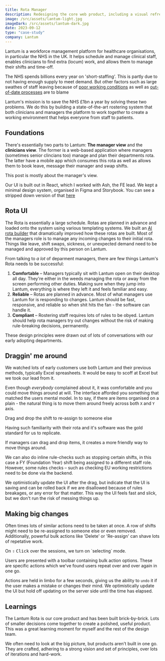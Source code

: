 ```yaml
---
title: Rota Manager
description: Redesigning the core web product, including a visual refresh, for managers to schedule clinical staff in NHS hospitals
image: /src/assets/lantum-light.jpg
imageDark: /src/assets/lantum-dark.jpg
date: 2023-09-12
type: "case-study"
company: Lantum
---
```



Lantum is a workforce management platform for healthcare organisations, in particular the NHS in the UK.
It helps schedule and manage clinical staff, enables clinicians to find extra (locum) work, and allows them to manage their shifts and time-off.

The NHS spends billions every year on 'short-staffing'. This is partly due to not having enough supply to meet demand.
But other factors such as large swathes of staff leaving because of [poor working conditions](https://www.hospitaltimes.co.uk/poor-work-life-balance-driving-nhs-exodus) as well as [out-of-date processes](https://www.bma.org.uk/pay-and-contracts/working-hours/work-schedule/managing-rotas-and-duty-rosters-for-junior-doctors-in-england/good-rostering-guide) are to blame

Lantum's mission is to save the NHS £1bn a year by solving these two problems. We do this by building a state-of-the-art rostering system that both clinicians and managers
the platform to work _together_ to create a working environment that helps everyone from staff to patients.

## Foundations

There's essentially two parts to Lantum: **The manager view** and the **clinicians view**. The former is a web-based application where managers (sometimes senior clincians too)
manage and plan their departments rota. The latter have a mobile app which consumes this rota as well as allows them to book leave, message their manager and swap shifts.

<Media
  src="https://ucarecdn.com/6533aded-526c-4740-80e7-7b722db888c3/"
  type="image"
  alt="The main 'Schedule' view that shows the rota on a week-by-week basis that's updated in real-time. Managers can customise this view with powerful filter combinations and display variables."
  client:load
/>

This post is mostly about the manager's view.

Our UI is built out in React, which I worked with Ash, the FE lead.
We kept a minimal design system, organised in Figma and Storybook. You can see a stripped down version of that [here](https://www.figma.com/design/w03c73kH5FXFGLsJ7q2xN0/Lantum-Web-UI?m=auto&t=U9ceIQ8Dl0ktdX2n-6)

<Media
  src="https://ucarecdn.com/ee530e58-e254-40c8-a6b9-0f355acb75f6/"
  type="image"
  alt="A snapshot of Figma boards in our Web UI file. The design and engineering teams used this as visual reference as well as design guidelines on how to use components correctly."
  client:load
/>

## Rota UI

The Rota is essentially a large schedule. Rotas are planned in advance and loaded onto the system using various templating systems. We built an [AI rota builder](/portfolio/p/lantum-ai-rota.mdx) that dramatically improved how these rotas are built.
Most of the managers role is to manage any incoming changes to their initial rota. Things like leave, shift swaps, sickness, or unexpected demand need to be managed and approved by this person on Lantum.

<Media
  src="https://ucarecdn.com/e229a7d7-c249-4d06-8e8b-066c063e6f2a/"
  type="image"
  alt="Close-up shot of the UI showing the navigational tabs that organise the view below"
  client:load
/>

From talking to _a lot_ of deparment managers, there are few things Lantum's Rota needs to be successful:

1. **Comfortable** – Managers typically sit with Lantum open on their desktop all day. They're either in the weeds managing the rota or away from the screen performing other duties. Making sure when they jump into Lantum, everything is where they left it and feels familiar and easy.
2. **Reliable** – Rotas are planned in advance. Most of what managers use Lantum for is responding to changes. Lantum should be fast, responsive, and reliable so when shit hits the fan - the software can handle it.
3. **Compliant** – Rostering staff requires lots of rules to be obyed. Lantum should help rota managers try out changes without the risk of making rule-breaking decisions, permanently.

These design principles were drawn out of lots of conversations with our early adopting departments.

## Draggin' me around

We watched lots of early customers use both Lantum and their previous methods, typically Excel spreasheets.
It would be easy to scoff at Excel but we took our lead from it.

Even though _everybody_ complained about it, it was comfortable and you could move things around at will.
The interface afforded you something that matched the users mental model.
In to say, if there are items organised on a plain - the natural thing is to move them around freely across both `X` and `Y` axis.

<UIExample component="lantum-grid" client:load>
  Drag and drop the shift to re-assign to someone else
</UIExample>

Having such familiarity with their rota and it's software was the gold standard for us to replicate.

If managers can drag and drop items, it creates a more friendly way to move things around.

We can also do inline rule-checks such as stopping certain shifts, in this case a FY (Foundation Year) shift being assigned to a different staff role.
However, some rules checks – such as checking EU working restrictions need to be done via the backend.

We optimistically update the UI after the drag, but indicate that the UI is saving and can be rolled back if we are disallowed because of rules breakages, or any error for that matter.
This way the UI feels fast and slick, but we don't run the risk of messing things up.

## Making big changes

Often times lots of similar actions need to be taken at once. A row of shifts might need to be re-assigned to someone else or even removed.
Additionally, powerful bulk actions like 'Delete' or 'Re-assign' can shave lots of repetative work.

<UIExample component="lantum-bulk" client:load>
  On <kbd className="mr-1">⇧</kbd>
  <kbd>Click</kbd> over the sessions, we turn on `selecting` mode.
</UIExample>

Users are presented with a toolbar containing bulk action options.
These are specific actions which we've found users repeat over and over again in one go.

Actions are held in limbo for a few seconds, giving us the ability to `undo` it if the user makes a mistake or changes their mind.
We optimistically update the UI but hold off updating on the server side until the time has elapsed.

## Learnings

The Lantum Rota is our core product and has been built brick-by-brick. Lots of smaller decisions come together to create a polished, useful product.
This was a great learning moment for myself and the rest of the design team.

We often need to look at the big picture, but products aren't built in one go.
They are crafted, adhering to a strong vision and set of principles, over lots of iterations and hard-work.
